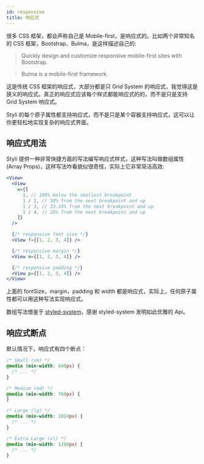 ```yaml
---
id: responsive
title: 响应式
---
```


很多 CSS 框架，都会声称自己是 Mobile-first，是响应式的。比如两个非常知名的 CSS 框架，Bootstrap、Bulma，是这样描述自己的:

> Quickly design and customize responsive mobile-first sites with Bootstrap.

> Bulma is a mobile-first framework.

这是传统 CSS 框架的响应式，大部分都是只 Grid System 的响应式，我觉得这是狭义的响应式。真正的响应式应该每个样式都能响应式的的，而不是只是支持 Grid System 响应式。

Styli 的每个原子属性都支持响应式，而不是只是某个容器支持响应式，这可以让你更轻松地实现复杂的响应式界面。

## 响应式用法

Styli 提供一种非常快捷方面的写法编写响应式样式，这种写法叫做数组属性 (Array Props)，这样写法咋看貌似很奇怪，实际上它非常简洁高效:

```jsx
<View>
  <View
    w={[
      1, // 100% below the smallest breakpoint
      1 / 2, // 50% from the next breakpoint and up
      1 / 3, // 33.33% from the next breakpoint and up
      1 / 4, // 25% from the next breakpoint and up
    ]}
  />

  {/* responsive font size */}
  <View f={[1, 2, 3, 4]} />

  {/* responsive margin */}
  <View m={[1, 2, 3, 4]} />

  {/* responsive padding */}
  <View p={[1, 2, 3, 4]} />
</View>
```

上面的 fontSize，margin，padding 和 width 都是响应式，实际上，任何原子属性都可以用这种写法实现响应式。

数组写法借鉴于 [styled-system](https://styled-system.com/)，感谢 styled-system 发明如此优雅的 Api。

## 响应式断点

默认情况下，响应式有四个断点：

```css
/* Small (sm) */
@media (min-width: 640px) {
  /* ... */
}

/* Medium (md) */
@media (min-width: 768px) {
}

/* Large (lg) */
@media (min-width: 1024px) {
  /* ... */
}

/* Extra Large (xl) */
@media (min-width: 1280px) {
  /* ... */
}
```

